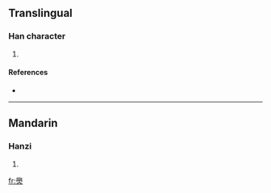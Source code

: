==Translingual==

===Han character===
{{Han char|rn=86|rad=火|as=14|sn=18|four=7780<sub>9</sub>|canj=竹月火 (HBF), X竹月火 (XHBF)}}

# {{defn|Han|sort=火14}}

====References====
* {{Han ref|kx=0686.110|dkj=19530|dj=1098.280|hdz=32243.070|uh=7202|ud=29186|bh=F26C|bd=62060}}

----

==Mandarin==

===Hanzi===
{{cmn-hanzi|pin=[[biāo]] ([[biao1]])|wg=piao<sup>1</sup>}}

# {{defn|Mandarin}}

[[fr:爂]]